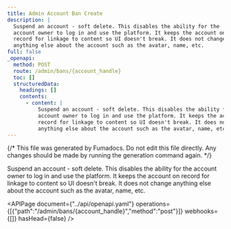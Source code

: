 ```yaml
---
title: Admin Account Ban Create
description: |
  Suspend an account - soft delete. This disables the ability for the
  account owner to log in and use the platform. It keeps the account on
  record for linkage to content so UI doesn't break. It does not change
  anything else about the account such as the avatar, name, etc.
full: false
_openapi:
  method: POST
  route: /admin/bans/{account_handle}
  toc: []
  structuredData:
    headings: []
    contents:
      - content: |
          Suspend an account - soft delete. This disables the ability for the
          account owner to log in and use the platform. It keeps the account on
          record for linkage to content so UI doesn't break. It does not change
          anything else about the account such as the avatar, name, etc.
---
```


{/* This file was generated by Fumadocs. Do not edit this file directly. Any changes should be made by running the generation command again. */}

Suspend an account - soft delete. This disables the ability for the
account owner to log in and use the platform. It keeps the account on
record for linkage to content so UI doesn't break. It does not change
anything else about the account such as the avatar, name, etc.


<APIPage document={"../api/openapi.yaml"} operations={[{"path":"/admin/bans/{account_handle}","method":"post"}]} webhooks={[]} hasHead={false} />